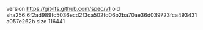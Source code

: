 version https://git-lfs.github.com/spec/v1
oid sha256:6f2ad989fc5036ecd2f3ca502fd06b2ba70ae36d039723fca493431a057e262b
size 116441
